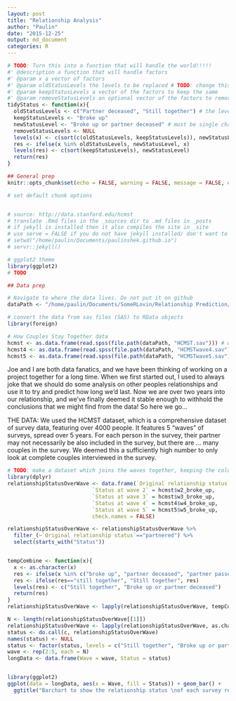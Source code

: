 ```yaml
---
layout: post
title: "Relationship Analysis"
author: "Paulin"
date: "2015-12-25"
output: md_document
categories: R
---
```

```r
# TODO: Turn this into a function that will handle the world!!!!!
#' @description a function that will handle factors
#' @param x a vector of factors
#' @param oldStatusLevels the levels to be replaced # TODO: change this into a named list
#' @param keepStatusLevels a vector of the factors to keep the same
#' @param removeStatusLevels an optional vector of the factors to remove
tidyStatus <- function(x){
  oldStatusLevels <- c("Partner deceased", "Still together") # the levels to be replaced
  keepStatusLevels <- "Broke up"
  newStatusLevel <- "Broke up or partner deceased" # must be single character
  removeStatusLevels <- NULL
  levels(x) <- c(sort(c(oldStatusLevels, keepStatusLevels)), newStatusLevel)
  res <- ifelse(x %in% oldStatusLevels, newStatusLevel, x)
  levels(res) <- c(sort(keepStatusLevels), newStatusLevel)
  return(res)
}


```
```r
## General prep
knitr::opts_chunk$set(echo = FALSE, warning = FALSE, message = FALSE, error = FALSE)

# set default chunk options


# source: http://data.stanford.edu/hcmst
# translate .Rmd files in the _sources dir to .md files in _posts
# if jekyll is installed then it also compiles the site in _site
# use serve = FALSE if you do not have jekyll installed/ don't want to preview the site
# setwd("/home/paulin/Documents/paulinshek.github.io")
# servr::jekyll() 

# ggplot2 theme
library(ggplot2)
# TODO
```

```r
## Data prep

# Navigate to where the data lives. Do not put it on github
dataPath <- "/home/paulin/Documents/SomeRLovin/Relationship Prediction/data/HCMST"

# convert the data from sav files (SAS) to RData objects
library(foreign)

# How Couples Stay Together data
hcmst <- as.data.frame(read.spss(file.path(dataPath, "HCMST.sav"))) # waves 1,2,3
hcmst4 <- as.data.frame(read.spss(file.path(dataPath, "HCMSTwave4.sav")))
hcmst5 <- as.data.frame(read.spss(file.path(dataPath, "HCMSTwave5.sav")))

```

Joe and I are both data fanatics, and we have been thinking of working on a project together for a long time. When we first started out, I used to always joke that we should do some analysis on other peoples relationships and use it to try and predict how long we'd last. Now we are over two years into our relationship, and we've finally deemed it stable enough to withhold the conclusions that we might find from the data! So here we go...

THE DATA:
We used the HCMST dataset, which is a comprehensive dataset of survey data, featuring over 4000 people. It features 5 "waves" of surveys, spread over 5 years. For each person in the survey, their partner may not necessarily be also included in the survey, but there are ... many couples in the survey. We deemed this a sufficiently high number to only look at complete couples interviewed in the survey. 



```r
# TODO: make a dataset which joins the waves together, keeping the columns related to break up at each wave
library(dplyr)
relationshipStatusOverWave <- data.frame(`Original relationship status` = hcmst$qflag, 
                           `Status at wave 2` = hcmst$w2_broke_up, 
                           `Status at wave 3` = hcmst$w3_broke_up, 
                           `Status at wave 4` = hcmst4$w4_broke_up, 
                           `Status at wave 5` = hcmst5$w5_broke_up,
                           check.names = FALSE)

relationshipStatusOverWave <- relationshipStatusOverWave %>% 
  filter_(~`Original relationship status`=="partnered") %>% 
  select(starts_with("Status"))


tempCombine <- function(x){
  x <- as.character(x)
  res <- ifelse(x %in% c("broke up", "partner deceased", "partner passed away"), "Broke up or partner deceased", x)
  res <- ifelse(res=="still together", "Still together", res)
  levels(res) <- c("Still together", "Broke up or partner deceased")
  return(res)
}
relationshipStatusOverWave <- lapply(relationshipStatusOverWave, tempCombine)

N <- length(relationshipStatusOverWave[[1]])
relationshipStatusOverWave <- lapply(relationshipStatusOverWave, as.character)
status <- do.call(c, relationshipStatusOverWave)
names(status) <- NULL
status <- factor(status, levels = c("Still together", "Broke up or partner deceased"))
wave <- rep(2:5, each = N)
longData <- data.frame(Wave = wave, Status = status)


library(ggplot2)
ggplot(data = longData, aes(x = Wave, fill = Status)) + geom_bar() + 
  ggtitle("Barchart to show the relationship status \nof each survey respondent at each wave \nof the survey") + ylab("Count")

```